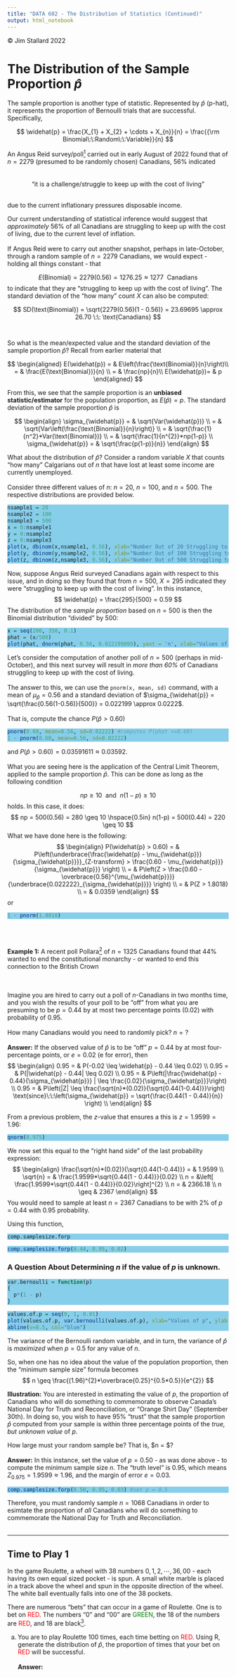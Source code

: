 ---
title: "DATA 602 - The Distribution of Statistics (Continued)"
output: html_notebook
---
&copy; Jim Stallard 2022

<style>
div.pink pre { background-color:pink; }
div.pink pre.r { background-color:skyblue; }
</style>

# The Distribution of the Sample Proportion $\widehat{p}$

The sample proportion is another type of statistic. Represented by $\widehat{p}$ (p-hat), it represents the proportion of Bernoulli trials that are successful. Specifically, 

$$
\widehat{p} = \frac{X_{1} + X_{2} + \cdots + X_{n}}{n} = \frac{{\rm Binomial\:\:Random\:\:Variable}}{n}
$$

An Angus Reid survey/poll[^1] carried out in early August of 2022 found that of $n = 2279$ (presumed to be randomly chosen) Canadians, 56% indicated  
</br>
</br>
<center>
"it is a challenge/struggle to keep up with the cost of living"
</br>
</center>
</br>
due to the current inflationary pressures disposable income. 

Our current understanding of statistical inference would suggest that *approximately* 56% of all Canadians are struggling to keep up with the cost of living, due to the current level of inflation. 
</br>
</br>
If Angus Reid were to carry out another snapshot, perhaps in late-October, through a random sample of $n = 2279$ Canadians, we would expect - holding all things constant - that

$$
E(\text{Binomial}) = 2279(0.56) = 1276.25 \approx 1277 \:\: \text{Canadians}
$$
to indicate that they are "struggling to keep up with the cost of living". The standard deviation of the "how many" count $X$ can also be computed:

$$
SD(\text{Binomial}) = \sqrt{2279(0.56)(1 - 0.56)} = 23.69695 \approx 26.70 \:\: \text{Canadians}
$$
</br>
</br>
So what is the mean/expected value and the standard deviation of the sample proportion $\widehat{p}$? Recall from earlier material that

[^1]:(https://angusreid.org/inflation-bank-of-canada-grocery-prices/)

$$
\begin{aligned}
E(\widehat{p}) = & E\left(\frac{\text{Binomial}}{n}\right)\\
              = & \frac{E(\text{Binomial})}{n} \\
              = & \frac{np}{n}\\
E(\widehat{p})= & p
\end{aligned}
$$

From this, we see that the sample proportion is an **unbiased statistic/estimator** for the population proportion, as $E(\widehat{p}) = p$. The standard deviation of the sample proportion $\widehat{p}$ is

$$
\begin{align}
\sigma_{\widehat{p}} = & \sqrt{Var(\widehat{p})} \\
                     = & \sqrt{Var\left(\frac{\text{Binomial}}{n}\right)} \\
                     = & \sqrt{\frac{1}{n^2}*Var(\text{Binomial})} \\
                     = & \sqrt{\frac{1}{n^{2}}*np(1-p)} \\
\sigma_{\widehat{p}} = & \sqrt{\frac{p(1-p)}{n}}
\end{align}
$$

What about the distribution of $\widehat{p}$? Consider a random variable $X$ that counts "how many" Calgarians out of $n$ that have lost at least some income are currently unemployed.
</br>
</br>
Consider three different values of $n$: $n = 20$, $n = 100$, and $n = 500$. The respective distributions are provided below.

<div class = "pink">
```{r echo=TRUE}
nsample1 = 20
nsample2 = 100
nsample3 = 500
x = 0:nsample1
y = 0:nsample2
z = 0:nsample3
plot(x, dbinom(x,nsample1, 0.56), xlab="Number Out of 20 Struggling to Keep Up", ylab="Probability", main="Distribution of Count", type="h", col='blue')
plot(y, dbinom(y,nsample2, 0.56), xlab="Number Out of 100 Struggling to Keep Up", ylab="Probability", main="Distribution of Count", type="h", col='red')
plot(z, dbinom(z,nsample3, 0.56), xlab="Number Out of 500 Struggling to Keep Up", ylab="Probability", main="Distribution of Count", type="h", col='orange')
```
</div>
Now, suppose Angus Reid surveyed Canadians again with respect to this issue, and in doing so they found that from $n = 500$, $X = 295$ indicated they were "struggling to keep up with the cost of living". In this instance, 
$$
\widehat{p} = \frac{295}{500} = 0.59
$$
The distribution of the *sample proportion* based on $n = 500$ is then the Binomial distribution "divided" by 500:
<div class = "pink">
```{r echo=TRUE}
x = seq(200, 350, 0.1)
phat = (x/500)
plot(phat, dnorm(phat, 0.56, 0.022199099), yaxt = 'n', xlab="Values of the Sample Proportion", ylab = "Density", main="Distribution of Sample Proportion from n = 500", type="h", col='purple') + abline(v=0.59)
```
</div>

Let's consider the computation of another poll of $n = 500$ (perhaps in mid-October), and this next survey will result in *more than 60%* of Canadians struggling to keep up with the cost of living. 
</br>
</br>
The answer to this, we can use the `pnorm(x, mean, sd)` command, with a mean of $\mu_{\widehat{p}} = 0.56$ and a standard deviation of $\sigma_{\widehat{p}} = \sqrt{\frac{0.56(1-0.56)}{500}} = 0.022199 \approx 0.0222$. 
</br>
</br>
That is, compute the chance $P(\widehat{p} > 0.60)$ 
<div class = "pink">
```{r}
pnorm(0.60, mean=0.56, sd=0.02222) #computes P(phat <=0.60)
1 - pnorm(0.60, mean=0.56, sd=0.02222)
```
</div>
and $P(\widehat{p} > 0.60) = 0.03591611 \approx 0.03592$. 
</br>
</br>
What you are seeing here is the application of the Central Limit Theorem, applied to the sample proportion $\widehat{p}$. This can be done as long as the following condition

$$
np \geq 10 \:\: \text{and} \: \: n(1 - p) \geq 10 
$$
holds. In this case, it does:
$$
np = 500(0.56) = 280 \geq 10 \hspace{0.5in} n(1-p) = 500(0.44) = 220 \geq 10
$$
What we have done here is the following:
$$
\begin{align}
P(\widehat{p} > 0.60) = & P\left(\underbrace{\frac{\widehat{p} - \mu_{\widehat{p}}}{\sigma_{\widehat{p}}}}_{Z-transform}  > \frac{0.60 - \mu_{\widehat{p}}}{\sigma_{\widehat{p}}} \right) \\
                        = & P\left(Z > \frac{0.60 - \overbrace{0.56}^{\mu_{\widehat{p}}}}
                        {\underbrace{0.022222}_{\sigma_{\widehat{p}}}}   \right) \\
                        = & P(Z > 1.8018) \\
                        = & 0.0359
\end{align}
$$
or
<div class = "pink">
```{r}
1 - pnorm(1.8018)
```
</div>
</br>
</br>

**Example 1:** A recent poll Pollara[^2] of $n = 1325$ Canadians found that 44% wanted to end the constitutional monarchy - or wanted to end this connection to the British Crown</br>
</br>
</br>

Imagine you are hired to carry out a poll of $n$-Canadians in two months time, and you wish the results of your poll to be "off" from what you are presuming to be $p = 0.44$ by at most two percentage points (0.02) with probability of 0.95. 
</br>
</br>
How many Canadians would you need to randomly pick? $n = ?$
</br>
</br>
**Answer:** If the observed value of $\widehat{p}$ is to be "off" $p = 0.44$ by at most four-percentage points, or $e = 0.02$ (e for error), then
$$
\begin{align}
0.95 = &  P(-0.02 \leq \widehat{p} - 0.44 \leq 0.02) \\
0.95  = & P(|\widehat{p} - 0.44| \leq 0.02) \\
0.95   = & P\left(|\frac{\widehat{p} - 0.44}{\sigma_{\widehat{p}}} | \leq \frac{0.02}{\sigma_{\widehat{p}}}\right) \\
0.95     = & P\left(|Z| \leq \frac{\sqrt{n}*(0.02)}{\sqrt{0.44(1-0.44)}}\right)     \text{since}\:\:\left(\sigma_{\widehat{p}} = \sqrt{\frac{0.44(1 - 0.44)}{n}} \right) \\
\end{align}
$$

From a previous problem, the $z$-value that ensures a this is $z = 1.9599 = 1.96$:

[^2]:(https://www.pollara.com/wp-content/uploads/2022/09/Future_of_the-Crown_Pollara_public_release.pdf)

<div class = "pink">
```{r}
qnorm(0.975)
```
</div>

We now set this equal to the "right hand side" of the last probability expression:
$$
\begin{align}
\frac{\sqrt{n}*(0.02)}{\sqrt{0.44(1-0.44)}} = & 1.9599 \\
\sqrt{n} = & \frac{1.9599*\sqrt{0.44(1 - 0.44)}}{0.02} \\
n = &\left[  \frac{1.9599*\sqrt{0.44(1 - 0.44)}}{0.02}\right]^{2} \\
n = & 2366.18 \\
n \geq & 2367
\end{align}
$$
You would need to sample at least $n = 2367$ Canadians to be with 2% of $p = 0.44$ with 0.95 probability. 

<div class = "pink">
</div>
Using this function,

<div class = "pink">
```{r}
comp.samplesize.forp
```

```{r}
comp.samplesize.forp(0.44, 0.95, 0.02)
```
</div>

### A Question About Determining $n$ if the value of $p$ is unknown.

<div class = "pink">
```{r}
var.bernoulli = function(p)
{
  p*(1 - p)
}
```

```{r}
values.of.p = seq(0, 1, 0.01)
plot(values.of.p, var.bernoulli(values.of.p), xlab="Values of p", ylab = "Variance of Sample Proportion", type="l", col="red", main="Variance of the Bernoulli Random Variable for Various Values of p")
abline(v=0.5, col="blue")
```
</div>

The variance of the Bernoulli random variable, and in turn, the variance of $\widehat{p}$ is *maximized* when $p = 0.5$ for any value of $n$. 

So, when one has no idea about the value of the population proportion, then the "minimum sample size" formula becomes
$$
n \geq \frac{(1.96)^{2}*\overbrace{0.25}^{0.5*0.5}}{e^{2}} 
$$

**Illustration:** You are interested in estimating the value of $p$, the proportion of Canadians who will do something to commemorate to observe Canada's National Day for Truth and Reconciliation, or "Orange Shirt Day" (September 30th). In doing so, you wish to have 95% "trust" that the sample proportion $\widehat{p}$ computed from your sample is within three percentage points of the *true, but unknown value* of $p$. 


How large must your random sample be? That is, $n = $?
</br>
</br>
**Answer:** In this instance, set the value of $p = 0.50$ - as was done above - to compute the minimum sample size $n$. The "truth level" is 0.95, which means $Z_{0.975} = 1.9599 \approx 1.96$, and the margin of error $e = 0.03$. 

<div class = "pink">
```{r}
comp.samplesize.forp(0.50, 0.95, 0.03) #set p = 0.5
```
</div>

Therefore, you must randomly sample $n = 1068$ Canadians in order to esimtate the proportion of *all* Canadians who will do something to commemorate the National Day for Truth and Reconciliation. 
</br>
</br>

[^2]:(https://www.pollara.com/wp-content/uploads/2022/09/Future_of_the-Crown_Pollara_public_release.pdf)


-----------------------------------

## Time to Play 1

In the game Roulette, a wheel with 38 numbers $0, 1, 2, \cdots, 36, 00$ - each having its own equal sized pocket - is spun. A small white marble is placed in a track above the wheel and spun in the opposite direction of the wheel. The white ball eventually falls into one of the 38 pockets. 

There are numerous "bets" that can occur in a game of Roulette. One is to bet on <font color = "red">RED</font>. The numbers "0" and "00" are <font color="green">GREEN</font>, the 18 of the numbers are <font color="red">RED</font>, and 18 are black[^3]. 

(a) You are to play Roulette 100 times, each time betting on <font color="red">RED</font>. Using R, generate the distribution of $\widehat{p}$, the proportion of times that your bet on <font color="red">RED</font> will be successful. 
</br>
</br>
**Answer:** 
<div style="margin-bottom:250px;">
</div>

(b) Aaron likes to play roulette. He claims that when he bets on <font color="RED">RED</font> he wins more than 60% of the time. What do you think of Aaron's claim? Assume he plays $n = 100$ games.  
</br>
</br>
**Answer:** 
<div style="margin-bottom:300px;">
</div>


[^3]:(https://betandslots.com/guides/roulette-numbers/)

-----------------------------------

# Distribution of the Sample Variance $S^{2}$

## Using Simulation to Investigate the Distribution of the Sample Variance Through the Sample Standard Deviation

The sample variance is also a random variable. Why? It is a *function* of the sample mean $\overline{X}$, we we have just learned is a random variable that is approximately modeled by the Normal distribution for $n \geq 25$. 
$$
S^{2} = \frac{\sum_{i=1}^{n}(x_{i} - \overline{X})^{2}}{n - 1}
$$
What does the distribution of the sample *standard deviation* $S$ look like? 

Similiar to the simulation conducted in *Illustration 1*, below is the code that enables you to select a simple random sample (this is the default form of sampling that the `sample` function uses) from the population of flights data.frame *flights** using a sample size of (i) $n = 5$ (ii) $n = 15$, each time computing the sample standard deviation of hte sample of either 5 or 15 **distance**s that have been chosen.
<div class = "pink">
```{r}
nsamples = 1000  #no. of simulations
sample.sdn5 = numeric(nsamples) #data vector to hold 1000 sample standard deviations
for(i in 1:nsamples){
  sdata = sample(na.omit(flights$distance), 5, replace=FALSE) #randomly pick 5 flights w/o replacement
  sample.sdn5[i] = sd(sdata) #compute the standard deviation of the five flights
}
samplestats.df3 = data.frame(sample.sdn5)
```

```{r}
samplestats.df3 #A view of the data frame....
```


```{r}
ggplot(samplestats.df3, aes(x = sample.sdn5)) + geom_histogram(col='orange', fill='yellow', binwidth=50) + xlab("Values of Sample Standard Deviation") + ylab("Count") + ggtitle("Distribution of 1000 Sample Standard Deviations (n=5)")
#
cat("The average of these 1000 values of the sample standard deviation based on n = 5 is", mean(~sample.sdn5, data=samplestats.df3), "miles and the standard deviation is",sd(~xbar, data=samplestats.df3),"miles. \n")
```
</div>

Now, what would happen if we *squared* each computed value of $S$: $S_{1}, S_{2}, \cdots, S_{1000}$ in this simulation and viewed the distibution of the resulting sample variance $S^{2}$?
<div class = "pink">
```{r}
samplestats.df3 = samplestats.df3 %>% 
  mutate(sample.varn5 = (sample.sdn5)^{2})
head(samplestats.df3, 4)
```
A histogram and density plot of the distribution of the sample variance $S^{2}$ is provided below.
<div class = "pink">
```{r}
ggplot(samplestats.df3, aes(x = sample.varn5)) + geom_histogram(col='orange', fill='yellow', binwidth=20000) + xlab("Values of the Sample Variance") + ylab("Count") + ggtitle("Distribution of Sample Variance (n = 5)")
#
ggplot(samplestats.df3, aes(x = sample.varn5)) + geom_density(col='orange', fill='yellow') + xlab("Values of the Sample Variance") + ylab("Density") + ggtitle("Distribution of Sample Variance (n = 5)")
```
</div>

**Extension of Distribution of $S$:** We will Re-run the code that generated the distibution of $S$ from a sample of $n = 5$ changing the line
<div class = "pink">
```{r}
sample.sdn5[i] = sd(sdata) #computes the standard deviation of each  of 1000 samples of n = 5
```
to
```{r}
sample.varn15 = var(sdata) #computes the variance of each  of 1000 samples of n = 15
```

```{r}
nsamples = 1000  #no. of simulations
sample.varn15 = numeric(nsamples) #data vector to hold 1000 sample variances
for(i in 1:nsamples){
  sdata = sample(na.omit(flights$distance), 15, replace=FALSE) #randomly pick 15 flights w/o replacement
  sample.varn15[i] = var(sdata) #compute the variance of the 15 flights
}
samplestats.df4 = data.frame(sample.varn15)
head(samplestats.df4, 3)
```
</div>

The histogram and density-plot of $S^{2}$ based on $n = 15$ is provided below.
<div class = "pink">
```{r}
ggplot(samplestats.df4, aes(x = sample.varn15)) + geom_histogram(col='orange', fill='yellow', binwidth=20000) + xlab("Values of the Sample Variance") + ylab("Count") + ggtitle("Histogram of Sample Variance (n = 15)")
#
ggplot(samplestats.df4, aes(x = sample.varn15)) + geom_density(col='orange', fill='yellow') + xlab("Values of the Sample Variance") + ylab("Density") + ggtitle("Density Plot of Sample Variance (n = 15)")
```
</div>

You can see that as the sample size increases from $n = 5$ to $n = 15$, the distribuiton of $S^{2}$ becomes less right-skewed. 
</br>
</br>

## A Transformation of the Sample Variance $S^{2}$

Now suppose we create a new variable which results from *transforming each of these values of* $S^{2}$ by the fraction $\frac{n - 1}{\sigma^{2}}$, where $\sigma = 733.233$ miles.

<div class = "pink">
```{r}
samplestats.df4 = samplestats.df4 %>%
  mutate(transformed.var = ((15 - 1)/(733.233^{2})*sample.varn15)) 
head(samplestats.df4, 4)
```
The distribution of this new variable **transformed.var** is
```{r}
ggplot(samplestats.df4, aes(x = transformed.var)) + geom_histogram(col='orange', fill='yellow', binwidth=2) + xlab("Values of the Transformed Sample Variance") + ylab("Count") + ggtitle("Distribution of Transformed Sample Variance (n = 15)")
#
ggplot(samplestats.df4, aes(x = transformed.var)) + geom_density(col='orange', fill='yellow') + xlab("Values of the Sample Variance") + ylab("Density") + ggtitle("Distribution of Transformed Sample Variance (n = 15)")
```
the mean and standard deviation of this transformed variance variable **transformed.var** is 
```{r}
mean(~transformed.var, data=samplestats.df4)
sd(~transformed.var, data=samplestats.df4)
```
</div>

This finding provides us with some insights into the distribution of the *transformed* value of the sample variance $S^{2}$:
</br>
</br>
**Result:** When the sample variance $S^{2}$ is transformed by
$$
\frac{(n - 1)*S^{2}}{\sigma^{2}}
$$

where $n$ is the sample size and $\sigma$ is the *population variance*, the resulting transformation is a random variable that can be approximated by the Chi-square ($\chi^{2}$) distribution with a mean of $n - 1$ and a standard deviation of $\sqrt{2(n-1)}$. The $n - 1$ term is called the **degrees of freedom** of the $\chi^{2}$ distribution, or $\chi^{2}_{df=n-1}$. 
</br>
</br>
Probabilties associated with the $\chi^{2}$ can be computed in R with either the `dchisq(x, df)` or the `pchisq(p, df)` commands. 
</br>
</br>

**Example 1:** Let's return to the **sampleflights** data frame which we loaded and worked with last week. Specifically, the variable *distance*. The observed value of the sample standard deviation. Recall the value of the population standard deviation is $\sigma = 733.233$. 
</br>
</br>
The sample standard deviation is from the sample of $n$ flights was computed as
<div class = "pink">
```{r}
favstats(~distance, data=sampleflights)
```
</div>
The observed value of the sample standard deviation is computed to be 
$$
S = 743.8267\:\;\text{miles}
$$
With respect to the variable *distance* there are no missing values, so $n = 1000$. 
</br>
</br>
(a) Compute the probability that another random sample of $n = 1000$ flights will produce a sample standard deviation that is between 700 miles and 725 miles.
</br>
</br>
**Answer:** We wish to compute $P(700 \leq S \leq 725)$. 
$$
\begin{aligned}
P(700 \leq S \leq 725) = & P(700^{2} \leq S^{2} \leq 725^{2})  \\
                       = & P \left(\frac{(n - 1)*700^{2}}{\sigma^{2}} \leq \frac{(n - 1)*S^{2}}{\sigma^{2}} \leq \frac{(n - 1)*725^{2}}{\sigma^{2}} \right)  \\
= & P \left(\frac{(1000 - 1)*700^{2}}{733.233^{2}} \leq \chi^{2}_{1000 - 1} \leq \frac{(1000 - 1)*725^{2}}{733.233^{2}} \right)  \\
= & P(910.4949 \leq \chi^{2}_{999} \leq 976.6917) \\
= & \underbrace{P(\chi^{2}_{999} \leq 976.6917)}_{\text{pchisq(976.6917, 999)}} - \underbrace{P(\chi^{2}_{999} \leq 910.4949)}_{\text{pchisq(910.4949, 999)}} \\
= & 0.2914636 \\
\approx & 0.2915 
\end{aligned}
$$

<div class = "pink">
```{R}
pchisq(976.6917, 999) - pchisq(910.4949, 999)  #computes the differnce between two cumulative probabilies
```
</div>
and $P(700 \leq S \leq 725) = 0.2915$. 
</br>
</br>

**Example 2:** From Example 1, compute the probability that another sample of $n = 1000$ departing flights from the 3-NYc airiports will yield a sample standard devaition that exceeds the observed value of S of 743.83 (rounded to two decimals)
</br>
</br>
**Answer:** Here we are required to compute $P(S > 743.83)$,
$$
\begin{aligned}
P(S > 743.83) = & P( S^{2}  > 743.83^{2}  ) \\
= & \left(\frac{(n - 1)*S^{2}}{\sigma^{2}} > \frac{(n - 1)*743.83^{2}}{\sigma^{2}}  \right) \\
= & \left(\chi^{2}_{999} > \frac{(1000 - 1)*743.83^{2}}{733.233^{2}}  \right) \\
= & P(\chi^{2}_{999} > 1028.0846) \\
= & 1 - \underbrace{P(\chi^{2}_{999} \leq 1028.0846)}_{\text{pchisq(1028.0846, 999)}} \\
= & 0.1027749 \\
\approx & 0.1028
\end{aligned}
$$
<div class = "pink">
```{r}
1 - pchisq(1028.0846, 1000 - 1) #second argument is the degrees of freedom (n - 1)
```
</div>
</br>
</br>

## Time to Play 2

Refer to the **uselectiondata** file that was used last Thursday and re-employed at the start of today's class. 

</br>

Take a random sample of $n = 50$ counties from the $N = 3143$ counties, and the variable **Median.Earnings.2010** and compute/refer to the sample standard deviation.
In doing so, use the code

```{r}
timetoplay2.df <- sample(uselectiondata, n = 50, replace=FALSE)
```

(a) Compute the value of the sample variance, $S^{2}$ of your sample of $n = 50$ counties. 
</br>
</br>
**Answer:** 
<div style="margin-bottom:200px;">
</div>

(b) The population standard deviation was computed to be $\sigma_{Median.Earnings.2010} = \$5078$. 
</br>
</br>
Compute the chance that if you took another random sample of $n = 50$ counties, you would observe a sample standard deviation at least as much as the one you observed in the sample you took last Thursday. 
</br>
</br>
**Answer:** 
<div style="margin-bottom:200px;">
</div>

(c) Generate a distribution of the sample standard deviation, use 1000 iterations and a sample size of $n = 50$. Visualize this distribution, locating the value of $S$ computed in part (a). 
</br>
</br>
What proportion of the standard deviations in your simulation *exceed* the value you computed in part (a)? How does this compare to the $P(S > S_{your\:value})$? 
</br>
</br>
**Answer:** 
<div style="margin-bottom:200px;">
</div>










